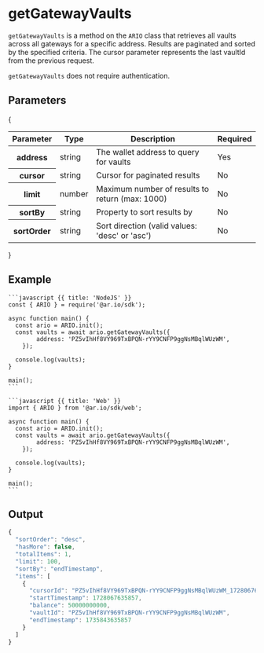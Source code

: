 
<HeroPattern />

# getGatewayVaults

`getGatewayVaults` is a method on the `ARIO` class that retrieves all vaults across all gateways for a specific address. Results are paginated and sorted by the specified criteria. The cursor parameter represents the last vaultId from the previous request.

`getGatewayVaults` does not require authentication.

## Parameters

{

<div style={{ textAlign: 'center' }}>
  <table className="inline-table">
    <thead>
      <tr>
        <th>Parameter</th>
        <th>Type</th>
        <th>Description</th>
        <th>Required</th>
      </tr>
    </thead>
    <tbody>
      <tr>
        <th>address</th>
        <td>string</td>
        <td>The wallet address to query for vaults</td>
        <td>Yes</td>
      </tr>
      <tr>
        <th>cursor</th>
        <td>string</td>
        <td>Cursor for paginated results</td>
        <td>No</td>
      </tr>
      <tr>
        <th>limit</th>
        <td>number</td>
        <td>Maximum number of results to return (max: 1000)</td>
        <td>No</td>
      </tr>
      <tr>
        <th>sortBy</th>
        <td>string</td>
        <td>Property to sort results by</td>
        <td>No</td>
      </tr>
      <tr>
        <th>sortOrder</th>
        <td>string</td>
        <td>Sort direction (valid values: 'desc' or 'asc')</td>
        <td>No</td>
      </tr>
    </tbody>
  </table>
</div>
}

## Example

<CodeGroup title="getGatewayVaults">

    ```javascript {{ title: 'NodeJS' }}
    const { ARIO } = require('@ar.io/sdk');

    async function main() {
      const ario = ARIO.init();
      const vaults = await ario.getGatewayVaults({
            address: 'PZ5vIhHf8VY969TxBPQN-rYY9CNFP9ggNsMBqlWUzWM',
        });

      console.log(vaults);
    }

    main();
    ```

    ```javascript {{ title: 'Web' }}
    import { ARIO } from '@ar.io/sdk/web';

    async function main() {
      const ario = ARIO.init();
      const vaults = await ario.getGatewayVaults({
            address: 'PZ5vIhHf8VY969TxBPQN-rYY9CNFP9ggNsMBqlWUzWM',
        });

      console.log(vaults);
    }

    main();
    ```

</CodeGroup>

## Output

```typescript
{
  "sortOrder": "desc",
  "hasMore": false,
  "totalItems": 1,
  "limit": 100,
  "sortBy": "endTimestamp",
  "items": [
    {
      "cursorId": "PZ5vIhHf8VY969TxBPQN-rYY9CNFP9ggNsMBqlWUzWM_1728067635857",
      "startTimestamp": 1728067635857,
      "balance": 50000000000,
      "vaultId": "PZ5vIhHf8VY969TxBPQN-rYY9CNFP9ggNsMBqlWUzWM",
      "endTimestamp": 1735843635857
    }
  ]
}
```
